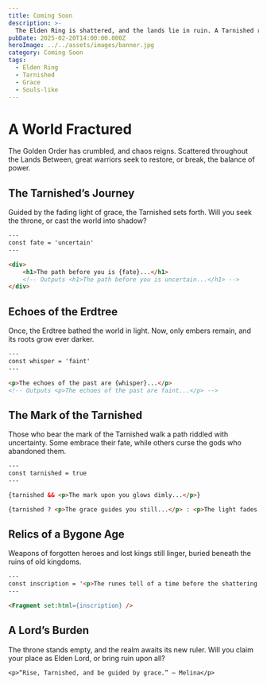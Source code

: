 ```yaml
---
title: Coming Soon
description: >-
  The Elden Ring is shattered, and the lands lie in ruin. A Tarnished rises, guided by grace, to claim their fate.
pubDate: 2025-02-20T14:00:00.000Z
heroImage: ../../assets/images/banner.jpg
category: Coming Soon
tags:
  - Elden Ring
  - Tarnished
  - Grace
  - Souls-like
---
```


# A World Fractured

The Golden Order has crumbled, and chaos reigns. Scattered throughout the Lands Between, great warriors seek to restore, or break, the balance of power.

## The Tarnished’s Journey

Guided by the fading light of grace, the Tarnished sets forth. Will you seek the throne, or cast the world into shadow?

```html
---
const fate = 'uncertain'
---

<div>
	<h1>The path before you is {fate}...</h1>
	<!-- Outputs <h1>The path before you is uncertain...</h1> -->
</div>
```

## Echoes of the Erdtree
Once, the Erdtree bathed the world in light. Now, only embers remain, and its roots grow ever darker.

```html
---
const whisper = 'faint'
---

<p>The echoes of the past are {whisper}...</p>
<!-- Outputs <p>The echoes of the past are faint...</p> -->
```

## The Mark of the Tarnished
Those who bear the mark of the Tarnished walk a path riddled with uncertainty. Some embrace their fate, while others curse the gods who abandoned them.

```html
---
const tarnished = true
---

{tarnished && <p>The mark upon you glows dimly...</p>}

{tarnished ? <p>The grace guides you still...</p> : <p>The light fades from your path.</p>}
```

## Relics of a Bygone Age
Weapons of forgotten heroes and lost kings still linger, buried beneath the ruins of old kingdoms.

```html
---
const inscription = '<p>The runes tell of a time before the shattering...</p>'
---

<Fragment set:html={inscription} />
```

## A Lord’s Burden
The throne stands empty, and the realm awaits its new ruler. Will you claim your place as Elden Lord, or bring ruin upon all?

```
<p>“Rise, Tarnished, and be guided by grace.” — Melina</p>
```
